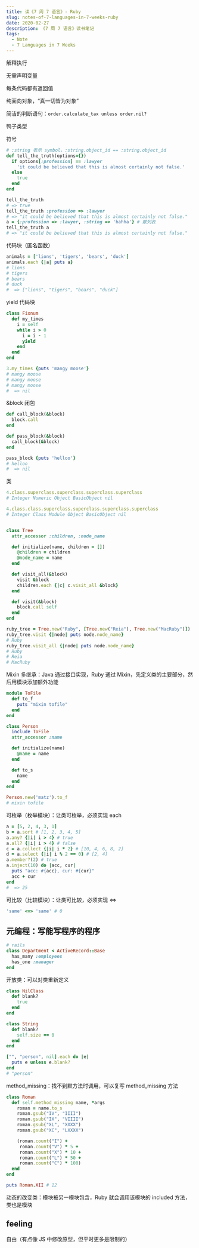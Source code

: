 ```yaml
---
title: 读《7 周 7 语言》- Ruby
slug: notes-of-7-languages-in-7-weeks-ruby
date: 2020-02-27
description: 《7 周 7 语言》读书笔记
tags:
  - Note
  - 7 Languages in 7 Weeks
---
```


解释执行

无需声明变量

每条代码都有返回值

纯面向对象，“真一切皆为对象”

简洁的判断语句：`order.calculate_tax unless order.nil?`

鸭子类型

符号

```ruby
# :string 表示 symbol，:string.object_id == :string.object_id
def tell_the_truth(options={})
  if options[:profession] == :lawyer
    'it could be believed that this is almost certainly not false.'
  else
    true
  end
end

tell_the_truth
# => true
tell_the_truth :profession => :lawyer
# => "it could be believed that this is almost certainly not false."
a = {:profession => :lawyer, :string => 'hahha'} # 散列表
tell_the_truth a
# => "it could be believed that this is almost certainly not false."
```

代码块（匿名函数）

```ruby
animals = ['lions', 'tigers', 'bears', 'duck']
animals.each {|a| puts a}
# lions
# tigers
# bears
# duck
#  => ["lions", "tigers", "bears", "duck"]
```

yield 代码块

```ruby
class Fixnum
  def my_times
    i = self
    while i > 0
      i = i - 1
      yield
    end
  end
end

3.my_times {puts 'mangy moose'}
# mangy moose
# mangy moose
# mangy moose
#  => nil
```

&block 闭包

```ruby
def call_block(&block)
  block.call
end

def pass_block(&block)
  call_block(&block)
end

pass_block {puts 'helloo'}
# helloo
#  => nil
```

类

```ruby
4.class.superclass.superclass.superclass.superclass
# Integer Numeric Object BasicObject nil

4.class.class.superclass.superclass.superclass.superclass
# Integer Class Module Object BasicObject nil
```

```ruby

class Tree
  attr_accessor :children, :node_name

  def initialize(name, children = [])
    @children = children
    @node_name = name
  end

  def visit_all(&block)
    visit &block
    children.each {|c| c.visit_all &block}
  end

  def visit(&block)
    block.call self
  end
end

ruby_tree = Tree.new("Ruby", [Tree.new("Reia"), Tree.new("MacRuby")])
ruby_tree.visit {|node| puts node.node_name}
# Ruby
ruby_tree.visit_all {|node| puts node.node_name}
# Ruby
# Reia
# MacRuby
```

Mixin 多继承：Java 通过接口实现，Ruby 通过 Mixin，先定义类的主要部分，然后用模块添加额外功能

```ruby
module ToFile
  def to_f
    puts "mixin tofile"
  end
end

class Person
  include ToFile
  attr_accessor :name

  def initialize(name)
    @name = name
  end

  def to_s
    name
  end
end

Person.new('matz').to_f
# mixin tofile
```

可枚举（枚举模块）：让类可枚举，必须实现 each

```ruby
a = [5, 2, 4, 3, 1]
b = a.sort # [1, 2, 3, 4, 5]
a.any? {|i| i > 4} # true
a.all? {|i| i > 4} # false
c = a.collect {|i| i * 2} # [10, 4, 6, 8, 2]
d = a.select {|i| i % 2 == 0} # [2, 4]
a.member?(2) # true
a.inject(10) do |acc, cur|
  puts "acc: #{acc}, cur: #{cur}"
  acc + cur
end
#  => 25
```

可比较（比较模块）：让类可比较，必须实现 <=>

```ruby
'same' <=> 'same' # 0
```

## 元编程：写能写程序的程序

```ruby
# rails
class Department < ActiveRecord::Base
  has_many :employees
  has_one :manager
end
```

开放类：可以对类重新定义

```ruby
class NilClass
  def blank?
    true
  end
end

class String
  def blank?
    self.size == 0
  end
end

["", "person", nil].each do |e|
  puts e unless e.blank?
end
# "person"
```

method_missing：找不到默方法时调用，可以复写 method_missing 方法

```ruby
class Roman
  def self.method_missing name, *args
    roman = name.to_s
    roman.gsub("IV", "IIII")
    roman.gsub("IX", "VIIII")
    roman.gsub("XL", "XXXX")
    roman.gsub("XC", "LXXXX")

    (roman.count("I") +
     roman.count("V") * 5 +
     roman.count("X") * 10 +
     roman.count("L") * 50 +
     roman.count("C") * 100)
  end
end

puts Roman.XII # 12
```

动态的改变类：模块被另一模块包含，Ruby 就会调用该模块的 included 方法，类也是模块

## feeling

自由（有点像 JS 中修改原型，但平时更多是限制的）
